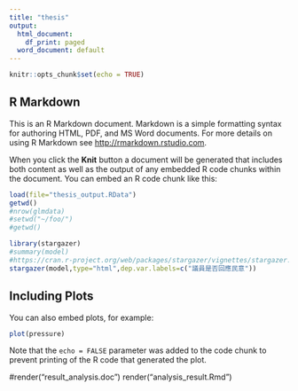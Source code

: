 ```yaml
---
title: "thesis"
output:
  html_document:
    df_print: paged
  word_document: default
---
```


```r
knitr::opts_chunk$set(echo = TRUE)
```

## R Markdown

This is an R Markdown document. Markdown is a simple formatting syntax for authoring HTML, PDF, and MS Word documents. For more details on using R Markdown see <http://rmarkdown.rstudio.com>.

When you click the **Knit** button a document will be generated that includes both content as well as the output of any embedded R code chunks within the document. You can embed an R code chunk like this:

```r
load(file="thesis_output.RData")
getwd()
#nrow(glmdata)
#setwd("~/foo/")
#getwd()
```

```r
library(stargazer)
#summary(model)
#https://cran.r-project.org/web/packages/stargazer/vignettes/stargazer.pdf
stargazer(model,type="html",dep.var.labels=c("議員是否回應民意"))
```

## Including Plots

You can also embed plots, for example:

```r
plot(pressure)
```

Note that the `echo = FALSE` parameter was added to the code chunk to prevent printing of the R code that generated the plot.

#render("result_analysis.doc")
render("analysis_result.Rmd")

